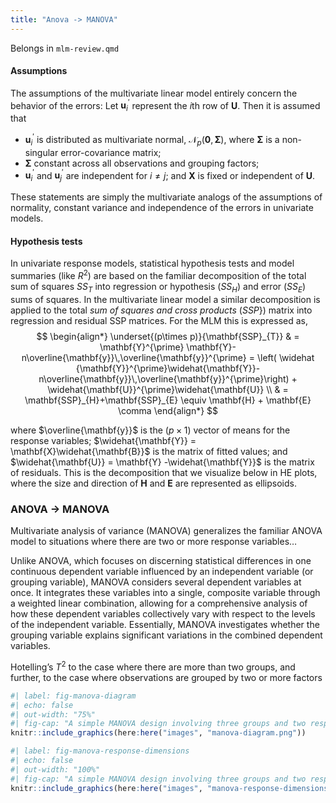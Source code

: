 ```yaml
---
title: "Anova -> MANOVA"
---
```


Belongs in `mlm-review.qmd`

#### Assumptions
The assumptions of the multivariate linear model entirely concern the behavior of the errors: 
Let $\mathbf{u}_{i}^{\prime}$ represent the $i$th row of $\mathbf{U}$. Then it is assumed that 

* $\mathbf{u}_{i}^{\prime}$ is distributed as multivariate normal, 
$\mathcal{N}_{p}(\mathbf{0},\boldsymbol{\Sigma})$, 
where $\mathbf{\Sigma}$ 
is a non-singular error-covariance matrix;
* $\mathbf{\Sigma}$ constant across all observations and grouping factors;
* $\mathbf{u}_{i}^{\prime}$ and $\mathbf{u}_{j}^{\prime}$ are independent for $i\neq j$; and $\mathbf{X}$ is fixed or independent of $\mathbf{U}$. 

These statements are simply the
multivariate analogs of the assumptions of normality, constant variance and independence
of the errors in univariate models.
<!--
We can write more compactly that vec$(\mathbf{E})\sim\mathbf{N}_{nm}(\mathbf{0},\mathbf{I}_{n}\otimes\boldsymbol{\Sigma})$. Here, vec$(\mathbf{E})$ ravels the error matrix row-wise
into a vector, $\mathbf{I}_{n}$ is the order-$n$ identity matrix, and $\otimes$ is the Kronecker-product operator.
-->

#### Hypothesis tests

In univariate response models, statistical hypothesis tests and model summaries
(like $R^2$) are based on the familiar decomposition of the total sum of squares $SS_T$ into regression or hypothesis ($SS_H$) and error ($SS_E$) sums of squares. 
In  the multivariate linear model a similar decomposition is applied to the total _sum of squares and cross products_ ($SSP$})
matrix into regression and residual SSP matrices. For the MLM this is expressed as,
$$
\begin{align*}
\underset{(p\times p)}{\mathbf{SSP}_{T}}  
   &  = \mathbf{Y}^{\prime} \mathbf{Y}-n\overline{\mathbf{y}}\,\overline{\mathbf{y}}^{\prime}
      = \left(  \widehat {\mathbf{Y}}^{\prime}\widehat{\mathbf{Y}}-n\overline{\mathbf{y}}\,\overline{\mathbf{y}}^{\prime}\right) 
      + \widehat{\mathbf{U}}^{\prime}\widehat{\mathbf{U}} \\
   &  = \mathbf{SSP}_{H}+\mathbf{SSP}_{E} \equiv \mathbf{H} + \mathbf{E} \comma
\end{align*}
$$

where
$\overline{\mathbf{y}}$ is the $(p\times 1)$ vector of means for the response variables; $\widehat{\mathbf{Y}} = \mathbf{X}\widehat{\mathbf{B}}$ is the matrix of fitted values; and $\widehat{\mathbf{U}} = \mathbf{Y} -\widehat{\mathbf{Y}}$ is the matrix of residuals.  This is the decomposition that we visualize below in HE plots,
where the size and direction of $\mathbf{H}$ and $\mathbf{E}$ are represented as ellipsoids.

### ANOVA -> MANOVA

Multivariate analysis of variance (MANOVA) generalizes the familiar ANOVA model to situations where there are two or more response variables...

 Unlike ANOVA, which focuses on discerning statistical differences in one continuous dependent variable influenced by an independent variable (or grouping variable), MANOVA considers several dependent variables at once. It integrates these variables into a single, composite variable through a weighted linear combination, allowing for a comprehensive analysis of how these dependent variables collectively vary with respect to the levels of the independent variable. Essentially, MANOVA investigates whether the grouping variable explains significant variations in the combined dependent variables.
 
Hotelling's $T^2$ to the case where there
are more than two groups, and further, to the case where observations are grouped by two or more
factors

```r
#| label: fig-manova-diagram
#| echo: false
#| out-width: "75%"
#| fig-cap: "A simple MANOVA design involving three groups and two response measures, $Y_1$ and $Y_2$"
knitr::include_graphics(here:here("images", "manova-diagram.png"))
```


```r
#| label: fig-manova-response-dimensions
#| echo: false
#| out-width: "100%"
#| fig-cap: "A simple MANOVA design involving three groups and two response measures, $Y_1$ and $Y_2$"
knitr::include_graphics(here:here("images", "manova-response-dimensions.png"))
```

